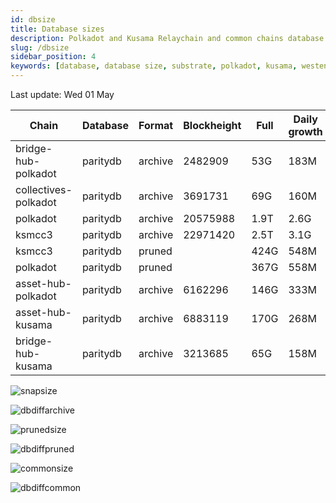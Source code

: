 ```yaml
---
id: dbsize
title: Database sizes
description: Polkadot and Kusama Relaychain and common chains database sizes
slug: /dbsize
sidebar_position: 4
keywords: [database, database size, substrate, polkadot, kusama, westend]
---
```



Last update: Wed 01 May

| Chain    | Database   | Format | Blockheight | Full         | Daily growth |
| ------------------------| ----------- | -------- | ------- | ---------- | ----- | 
| bridge-hub-polkadot | paritydb | archive | 2482909 | 53G | 183M |
| collectives-polkadot | paritydb | archive | 3691731 | 69G | 160M |
| polkadot | paritydb | archive | 20575988 | 1.9T | 2.6G |
| ksmcc3 | paritydb | archive | 22971420 | 2.5T | 3.1G |
| ksmcc3 | paritydb | pruned |  | 424G | 548M |
| polkadot | paritydb | pruned |  | 367G | 558M |
| asset-hub-polkadot | paritydb | archive | 6162296 | 146G | 333M |
| asset-hub-kusama | paritydb | archive | 6883119 | 170G | 268M |
| bridge-hub-kusama | paritydb | archive | 3213685 | 65G | 158M |

![snapsize](/img/archivesize.png)

![dbdiffarchive](/img/dbdiffrelay.png)

![prunedsize](/img/prunedsize.png)

![dbdiffpruned](/img/dbdiffpruned.png)

![commonsize](/img/commonsize.png)

![dbdiffcommon](/img/dbdiffcommon.png)

